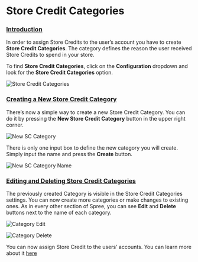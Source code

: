# Store Credit Categories

### [Introduction](store-credit-categories.md#introduction) <a id="introduction"></a>

In order to assign Store Credits to the user’s account you have to create **Store Credit Categories**. The category defines the reason the user received Store Credits to spend in your store.

To find **Store Credit Categories**, click on the **Configuration** dropdown and look for the **Store Credit Categories** option.

![Store Credit Categories](..//images/image%20%2851%29.png)

### [Creating a New Store Credit Category](store-credit-categories.md#creating-a-new-store-credit-category) <a id="creating-a-new-store-credit-category"></a>

There’s now a simple way to create a new Store Credit Category. You can do it by pressing the **New Store Credit Category** button in the upper right corner.

![New SC Category](..//images/image%20%2850%29.png)

There is only one input box to define the new category you will create. Simply input the name and press the **Create** button.

![New SC Category Name](..//images/image%20%2849%29.png)

### [Editing and Deleting Store Credit Categories](store-credit-categories.md#editing-and-deleting-store-credit-categories) <a id="editing-and-deleting-store-credit-categories"></a>

The previously created Category is visible in the Store Credit Categories settings. You can now create more categories or make changes to existing ones. As in every other section of Spree, you can see **Edit** and **Delete** buttons next to the name of each category.

![Category Edit](..//images/image%20%2848%29.png)

![Category Delete](..//images/image%20%2853%29.png)

You can now assign Store Credit to the users’ accounts. You can learn more about it [here](../users/editing-users.md)

